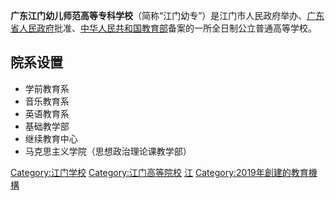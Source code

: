 {{Unreferenced|time=2021-01-27T08:08:34+00:00}}
{{Infobox university
| name        = 广东江门幼儿师范高等专科学校
| english_name= Jiangmen Preschool Education College
| SealImage   = 
| motto       = 
| established = 2019年
| type        = 公立[[專科學校|专科]]高等学校
| religion    = 
| affiliation = 
| district    = 
| president   = 华明海
| secretary   = 黄锦棠
| faculty     = 
| staff       = 119
| students    = 
| athletics   = 
| conference  = 
| colors      = 
| mascot      = 
| magazine    = 
| address     = [[广东省|广东省]][[江门市|江门市]][[江海区|江海区]]朝翠路1号
| website     = http://www.jmpec.edu.cn/
}}

'''广东江门幼儿师范高等专科学校'''（简称“江门幼专”）是江门市人民政府举办、[[广东省人民政府|广东省人民政府]]批准、[[中华人民共和国教育部|中华人民共和国教育部]]备案的一所全日制公立普通高等学校。

== 院系设置 ==
*学前教育系
*音乐教育系
*英语教育系
*基础教学部
*继续教育中心
*马克思主义学院（思想政治理论课教学部）

{{广东普通本科院校|nocat}}{{广东幼教高等院校}}
[[Category:江门学校|Category:江门学校]]
[[Category:江门高等院校|Category:江门高等院校]]
[[Category:广东省各市属高等院校|江]]
[[Category:2019年創建的教育機構|Category:2019年創建的教育機構]]